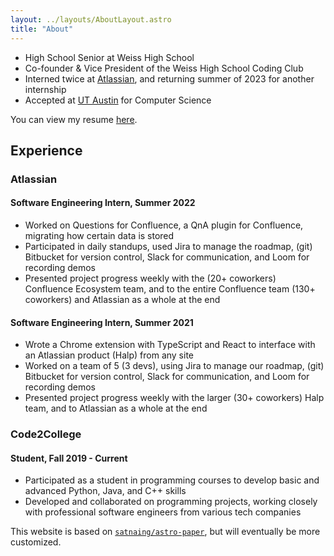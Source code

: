 ```yaml
---
layout: ../layouts/AboutLayout.astro
title: "About"
---
```



- High School Senior at Weiss High School
- Co-founder & Vice President of the Weiss High School Coding Club
- Interned twice at [Atlassian](https://www.atlassian.com/), and returning summer of 2023 for another internship
- Accepted at [UT Austin](https://www.utexas.edu/) for Computer Science

You can view my resume <a href={RESUME_LINK}>here</a>.

## Experience

### Atlassian

#### Software Engineering Intern, Summer 2022

- Worked on Questions for Confluence, a QnA plugin for Confluence, migrating how certain data is stored
- Participated in daily standups, used Jira to manage the roadmap, (git) Bitbucket for version control, Slack for communication, and Loom for recording demos
- Presented project progress weekly with the (20+ coworkers) Confluence Ecosystem team, and to the entire Confluence team (130+ coworkers) and Atlassian as a whole at the end

#### Software Engineering Intern, Summer 2021

- Wrote a Chrome extension with TypeScript and React to interface with an Atlassian product (Halp) from any site
- Worked on a team of 5 (3 devs), using Jira to manage our roadmap, (git) Bitbucket for version control, Slack for communication, and Loom for recording demos
- Presented project progress weekly with the larger (30+ coworkers) Halp team, and to Atlassian as a whole at the end

### Code2College

#### Student, Fall 2019 - Current

- Participated as a student in programming courses to develop basic and advanced Python, Java, and C++ skills
- Developed and collaborated on programming projects, working closely with professional software engineers from various tech companies

This website is based on [`satnaing/astro-paper`](https://github.com/satnaing/astro-paper), but will eventually be more customized.
